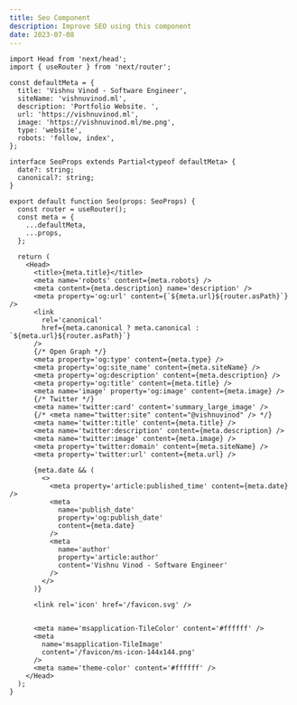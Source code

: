 ```yaml
---
title: Seo Component
description: Improve SEO using this component
date: 2023-07-08
---
```


```tsx:Seo.tsx
import Head from 'next/head';
import { useRouter } from 'next/router';

const defaultMeta = {
  title: 'Vishnu Vinod - Software Engineer',
  siteName: 'vishnuvinod.ml',
  description: 'Portfolio Website. ',
  url: 'https://vishnuvinod.ml',
  image: 'https://vishnuvinod.ml/me.png',
  type: 'website',
  robots: 'follow, index',
};

interface SeoProps extends Partial<typeof defaultMeta> {
  date?: string;
  canonical?: string;
}

export default function Seo(props: SeoProps) {
  const router = useRouter();
  const meta = {
    ...defaultMeta,
    ...props,
  };

  return (
    <Head>
      <title>{meta.title}</title>
      <meta name='robots' content={meta.robots} />
      <meta content={meta.description} name='description' />
      <meta property='og:url' content={`${meta.url}${router.asPath}`} />
      <link
        rel='canonical'
        href={meta.canonical ? meta.canonical : `${meta.url}${router.asPath}`}
      />
      {/* Open Graph */}
      <meta property='og:type' content={meta.type} />
      <meta property='og:site_name' content={meta.siteName} />
      <meta property='og:description' content={meta.description} />
      <meta property='og:title' content={meta.title} />
      <meta name='image' property='og:image' content={meta.image} />
      {/* Twitter */}
      <meta name='twitter:card' content='summary_large_image' />
      {/* <meta name="twitter:site" content="@vishnuvinod" /> */}
      <meta name='twitter:title' content={meta.title} />
      <meta name='twitter:description' content={meta.description} />
      <meta name='twitter:image' content={meta.image} />
      <meta property='twitter:domain' content={meta.siteName} />
      <meta property='twitter:url' content={meta.url} />

      {meta.date && (
        <>
          <meta property='article:published_time' content={meta.date} />
          <meta
            name='publish_date'
            property='og:publish_date'
            content={meta.date}
          />
          <meta
            name='author'
            property='article:author'
            content='Vishnu Vinod - Software Engineer'
          />
        </>
      )}

      <link rel='icon' href='/favicon.svg' />


      <meta name='msapplication-TileColor' content='#ffffff' />
      <meta
        name='msapplication-TileImage'
        content='/favicon/ms-icon-144x144.png'
      />
      <meta name='theme-color' content='#ffffff' />
    </Head>
  );
}

```
